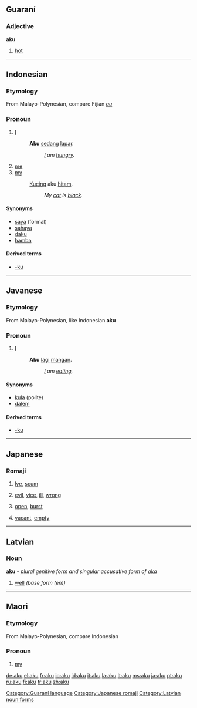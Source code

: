 {{see|Aku}}
==Guaraní==

===Adjective===
'''aku'''

# [[hot]]

[[Category:Guaraní language]]

----

==Indonesian==

===Etymology===
From Malayo-Polynesian, compare Fijian ''[[au]]''

===Pronoun===
{{infl|id|pronoun|personal pronoun, informal}}

# [[I]]
#: '''Aku''' [[sedang]] [[lapar]].
#::''[[I]] am [[hungry]].''
# [[me]]
# [[my]]
#: [[kucing|Kucing]] aku [[hitam]].
#::''My [[cat]] is [[black]].''

====Synonyms====
*[[saya]] (formal)
*[[sahaya]]
*[[daku]]
*[[hamba]]

====Derived terms====
* [[-ku]]

----

==Javanese==

===Etymology===
From Malayo-Polynesian, like Indonesian '''aku'''

===Pronoun===
{{infl|id|pronoun|personal pronoun, informal}}

# [[I]]
#: '''Aku''' [[lagi]] [[mangan]].
#::''[[I]] am [[eating]].''

====Synonyms====
*[[kula]] (polite)
*[[dalem]]

====Derived terms====
* [[-ku]]

----

==Japanese==
{{ja-attention|Romaji header should be replaced with POS header|key=p}}

===Romaji===
{{romaji|あく}}

# {{ja-def|灰汁}} [[lye]], [[scum]]
# {{ja-def|悪}} [[evil]], [[vice]], [[ill]], [[wrong]]
# {{ja-def|開く}} [[open]], [[burst]]
# {{ja-def|空く}} [[vacant]], [[empty]]

[[Category:Japanese romaji]]

----

==Latvian==

===Noun===
'''aku''' - ''plural genitive form and singular accusative form  of [[aka]]''

# [[well]] ''(base form (en))''
{{lv-noun-d4|ak|a}}

[[Category:Latvian noun forms]]

----

==Maori==

===Etymology===
From Malayo-Polynesian, compare Indonesian

===Pronoun===
{{infl|mo|pronoun}}

# [[my]]

{{defn|Estonian}}

[[de:aku]]
[[el:aku]]
[[fr:aku]]
[[io:aku]]
[[id:aku]]
[[it:aku]]
[[la:aku]]
[[lt:aku]]
[[ms:aku]]
[[ja:aku]]
[[pt:aku]]
[[ru:aku]]
[[fi:aku]]
[[tr:aku]]
[[zh:aku]]